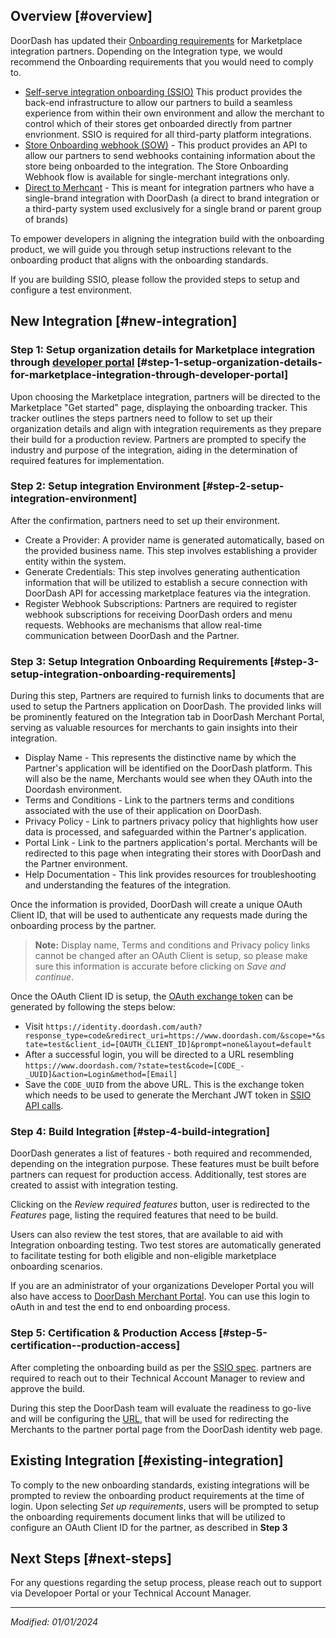 ## Overview [#overview]

DoorDash has updated their [Onboarding requirements](https://developer.doordash.com/en-US/docs/marketplace/overview/onboarding_requirements) for Marketplace integration partners. Dopending on the Integration type, we would recommend the Onboarding requirements that you would need to comply to.

* [Self-serve integration onboarding (SSIO)](https://developer.doordash.com/en-US/docs/marketplace/overview/onboarding/ssio/#onboarding-store-to-integration) This product provides the back-end infrastructure to allow our partners to build a seamless experience from within their own environment and allow the merchant to control which of their stores get onboarded directly from partner envrionment. SSIO is required for all third-party platform integrations.
* [Store Onboarding webhook (SOW)](https://developer.doordash.com/en-US/docs/marketplace/overview/onboarding/sow/) - This product provides an API to allow our partners to send webhooks containing information about the store being onboarded to the integration. The Store Onboarding Webhook flow is available for single-merchant integrations only.
* [Direct to Merhcant](https://developer.doordash.com/en-US/docs/marketplace/overview/onboarding/epm/) - This is meant for integration partners who have a single-brand integration with DoorDash (a direct to brand integration or a third-party system used exclusively for a single brand or parent group of brands)

To empower developers in aligning the integration build with the onboarding product, we will guide you through setup instructions relevant to the onboarding product that aligns with the onboarding standards.

If you are building SSIO, please follow the provided steps to setup and configure a test environment.

## New Integration [#new-integration]

### Step 1: Setup organization details for Marketplace integration through [developer portal](https:developer.doordash.com) [#step-1-setup-organization-details-for-marketplace-integration-through-developer-portal]

Upon choosing the Marketplace integration, partners will be directed to the Marketplace "Get started" page, displaying the onboarding tracker. This tracker outlines the steps partners need to follow to set up their organization details and align with integration requirements as they prepare their build for a production review. Partners are prompted to specify the industry and purpose of the integration, aiding in the determination of required features for implementation.



### Step 2: Setup integration Environment [#step-2-setup-integration-environment]

After the confirmation, partners need to set up their environment.

* Create a Provider: A provider name is generated automatically, based on the provided business name. This step involves establishing a provider entity within the system.
* Generate Credentials: This step involves generating authentication information that will be utilized to establish a secure connection with DoorDash API for accessing marketplace features via the integration.
* Register Webhook Subscriptions: Partners are required to register webhook subscriptions for receiving DoorDash orders and menu requests. Webhooks are mechanisms that allow real-time communication between DoorDash and the Partner.



### Step 3: Setup Integration Onboarding Requirements [#step-3-setup-integration-onboarding-requirements]

During this step, Partners are required to furnish links to documents that are used to setup the Partners application on DoorDash. The provided links will be prominently featured on the Integration tab in DoorDash Merchant Portal, serving as valuable resources for merchants to gain insights into their integration.

* Display Name - This represents the distinctive name by which the Partner's application will be identified on the DoorDash platform. This will also be the name, Merchants would see when they OAuth into the Doordash environment.
* Terms and Conditions - Link to the partners terms and conditions associated with the use of their application on DoorDash.
* Privacy Policy - Link to partners privacy policy that highlights how user data is processed, and safeguarded within the Partner's application.
* Portal Link - Link to the partners application's portal. Merchants will be redirected to this page when integrating their stores with DoorDash and the Partner environment.
* Help Documentation - This link provides resources for troubleshooting and understanding the features of the integration.



Once the information is provided, DoorDash will create a unique OAuth Client ID, that will be used to authenticate any requests made during the onboarding process by the partner.

> **Note:** Display name, Terms and conditions and Privacy policy links cannot be changed after an OAuth Client is setup, so please make sure this information is accurate before clicking on *Save and continue*.



Once the OAuth Client ID is setup, the [OAuth exchange token](https://developer.doordash.com/en-US/docs/marketplace/overview/onboarding/ssio/#exchange-token) can be generated by following the steps below:

* Visit `https://identity.doordash.com/auth?response_type=code&redirect_uri=https://www.doordash.com/&scope=*&state=test&client_id=[OAUTH_CLIENT_ID]&prompt=none&layout=default`
* After a successful login, you will be directed to a URL resembling `https://www.doordash.com/?state=test&code=[CODE_-_UUID]&action=Login&method=[Email]`
* Save the `CODE_UUID` from the above URL. This is the exchange token which needs to be used to generate the Merchant JWT token in [SSIO API calls](https://developer.doordash.com/en-US/docs/marketplace/overview/onboarding/ssio/#api-list).

### Step 4: Build Integration [#step-4-build-integration]

DoorDash generates a list of features - both required and recommended, depending on the integration purpose. These features must be built before partners can request for production access.
Additionally, test stores are created to assist with integration testing.



Clicking on the *Review required features* button, user is redirected to the *Features* page, listing the required features that need to be build.


Users can also review the test stores, that are available to aid with Integration onboarding testing. Two test stores are automatically generated to facilitate testing for both eligible and non-eligible marketplace onboarding scenarios.

If you are an administrator of your organizations Developer Portal you will also have access to [DoorDash Merchant Portal](https://doordash.com/merchant). You can use this login to oAuth in and test the end to end onboarding process.



### Step 5: Certification & Production Access [#step-5-certification--production-access]

After completing the onboarding build as per the [SSIO spec](https://developer.doordash.com/en-US/docs/marketplace/overview/onboarding/ssio/#onboarding-store-to-integration). partners are required to reach out to their Technical Account Manager to review and approve the build.

During this step the DoorDash team will evaluate the readiness to go-live and will be configuring the [URL](https://developer.doordash.com/en-US/docs/marketplace/overview/onboarding/ssio/#oauth), that will be used for redirecting the Merchants to the partner portal page from the DoorDash identity web page.

## Existing Integration [#existing-integration]

To comply to the new onboarding standards, existing integrations will be prompted to review the onboarding product requirements at the time of login.
Upon selecting *Set up requirements*, users will be prompted to setup the onboarding requirements document links that will be utilized to configure an OAuth Client ID for the partner, as described in **Step 3**



## Next Steps [#next-steps]

For any questions regarding the setup process, please reach out to support via Developoer Portal or your Technical Account Manager.

---

*Modified: 01/01/2024*

